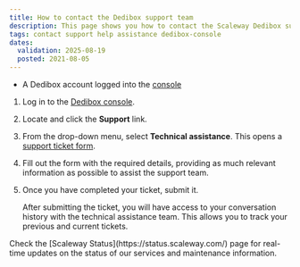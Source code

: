 ```yaml
---
title: How to contact the Dedibox support team
description: This page shows you how to contact the Scaleway Dedibox support team.
tags: contact support help assistance dedibox-console
dates:
  validation: 2025-08-19
  posted: 2021-08-05
---
```



<Requirements />

- A Dedibox account logged into the [console](https://console.online.net)

1. Log in to the [Dedibox console](https://console.online.net).
2. Locate and click the **Support** link.
3. From the drop-down menu, select **Technical assistance**. This opens a [support ticket form](https://console.online.net/en/assistance/ticket).
4. Fill out the form with the required details, providing as much relevant information as possible to assist the support team.
5. Once you have completed your ticket, submit it.

   After submitting the ticket, you will have access to your conversation history with the technical assistance team. This allows you to track your previous and current tickets.

<Message type="tip">
  Check the [Scaleway Status](https://status.scaleway.com/) page for real-time updates on the status of our services and maintenance information.
</Message>

